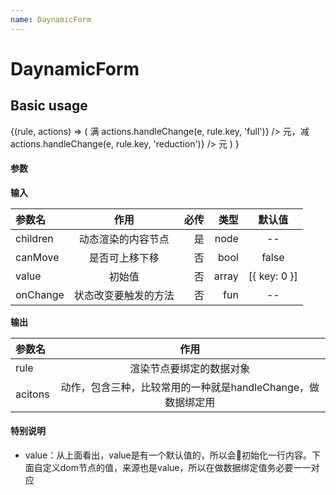 ```yaml
---
name: DaynamicForm
---
```



# DaynamicForm

<PropsTable of={DaynamicForm} />

## Basic usage

<Playground>
  <DaynamicForm key="fullRules">
    {(rule, actions) => (
      <span key={rule.key}>
        <span>满</span>
        <InputNumber
          style={{ margin: '0 5px', width: 100 }}
          value={rule.full}
          min={0.01}
          step={0.01}
          precision={2}
          placeholder=">0, 2位小数"
          onChange={e => actions.handleChange(e, rule.key, 'full')}
        />
        元，减
        <InputNumber
          style={{ margin: '0 5px', width: 100 }}
          value={rule.reduction}
          min={0.01}
          step={0.01}
          precision={2}
          placeholder=">0, 2位小数"
          onChange={e => actions.handleChange(e, rule.key, 'reduction')}
        />
        元
      </span>)
  }
  </DaynamicForm>
</Playground>


#### 参数 ####  
**输入**  

| 参数名 | 作用 | 必传 | 类型 | 默认值  
:--|:--:|---:|---:|:---:   
| children | 动态渲染的内容节点 | 是 |  node | --
| canMove | 是否可上移下移 | 否 |  bool |  false
| value | 初始值 | 否 | array | [{ key: 0 }] 
| onChange | 状态改变要触发的方法 | 否 |  fun | --  

**输出**  

| 参数名 | 作用
:--|:--:
| rule | 渲染节点要绑定的数据对象
| acitons | 动作，包含三种，比较常用的一种就是handleChange，做数据绑定用  

#### 特别说明 ####
 - value：从上面看出，value是有一个默认值的，所以会初始化一行内容。下面自定义dom节点的值，来源也是value，所以在做数据绑定值务必要一一对应